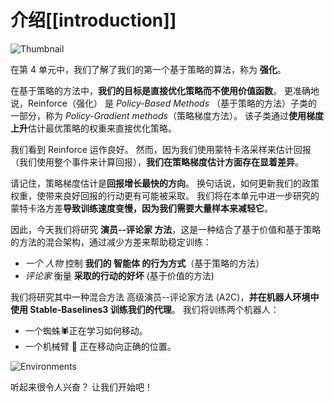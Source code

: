 # 介绍[[introduction]]

<img src="https://huggingface.co/datasets/huggingface-deep-rl-course/course-images/resolve/main/en/unit8/thumbnail.png"  alt="Thumbnail"/>

在第 4 单元中，我们了解了我们的第一个基于策略的算法，称为 **强化**。

在基于策略的方法中，**我们的目标是直接优化策略而不使用价值函数**。 更准确地说，Reinforce（强化） 是 *Policy-Based Methods* （基于策略的方法）子类的一部分，称为 *Policy-Gradient methods*（策略梯度方法）。 该子类通过**使用梯度上升**估计最优策略的权重来直接优化策略。

我们看到 Reinforce 运作良好。 然而，因为我们使用蒙特卡洛采样来估计回报（我们使用整个事件来计算回报），**我们在策略梯度估计方面存在显着差异**。

请记住，策略梯度估计是**回报增长最快的方向**。 换句话说，如何更新我们的政策权重，使带来良好回报的行动更有可能被采取。 我们将在本单元中进一步研究的蒙特卡洛方差**导致训练速度变慢，因为我们需要大量样本来减轻它**。

因此，今天我们将研究 **演员--评论家 方法**，这是一种结合了基于价值和基于策略的方法的混合架构，通过减少方差来帮助稳定训练：

- *一个 人物* 控制 **我们的 智能体 的行为方式**（基于策略的方法）
- *评论家* 衡量 **采取的行动的好坏** (基于价值的方法)

我们将研究其中一种混合方法 高级演员--评论家方法 (A2C)，**并在机器人环境中使用 Stable-Baselines3 训练我们的代理**。 我们将训练两个机器人：

- 一个蜘蛛🕷️正在学习如何移动。
- 一个机械臂 🦾 正在移动向正确的位置。

<img src="https://huggingface.co/datasets/huggingface-deep-rl-course/course-images/resolve/main/en/unit8/environments.gif" alt="Environments"/>

听起来很令人兴奋？ 让我们开始吧！